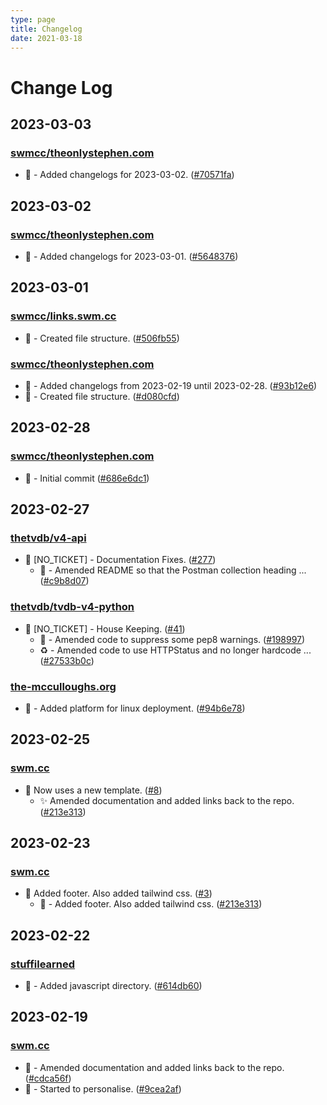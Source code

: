 ```yaml
---
type: page
title: Changelog 
date: 2021-03-18
---
```


# Change Log 

## 2023-03-03

### [swmcc/theonlystephen.com](https://github.com/swmcc/theonlystephen.com)
  - 📝 - Added changelogs for 2023-03-02. ([#70571fa](https://github.com/swmcc/theonlystephen.com/commit/70571fae0ac5c50f8f5d18b6810f43a099091fc7)) 

## 2023-03-02

### [swmcc/theonlystephen.com](https://github.com/swmcc/theonlystephen.com)
  - 📝 - Added changelogs for 2023-03-01. ([#5648376](https://github.com/swmcc/theonlystephen.com/commit/56483767da3e17c1c55b115e98aebe37aa07ed3e)) 

## 2023-03-01

### [swmcc/links.swm.cc](https://github.com/swmcc/links.swm.cc)
  - 🚧 - Created file structure. ([#506fb55](https://github.com/swmcc/links.swm.cc/commit/506fb5528bdeef9f3b93a5f77e370a8a82044862))


### [swmcc/theonlystephen.com](https://github.com/swmcc/theonlystephen.com)
  - 📝 - Added changelogs from 2023-02-19 until 2023-02-28. ([#93b12e6](https://github.com/swmcc/theonlystephen.com/commit/93b12e61d4bdff382422c1ba5ad194875efbe8ae))
  - 🚧 - Created file structure. ([#d080cfd](https://github.com/swmcc/theonlystephen.com/commit/d080cfdf30ce4196c8658b5396bef729630a015c))


## 2023-02-28

### [swmcc/theonlystephen.com](https://github.com/swmcc/theonlystephen.com)
  - 🎉 - Initial commit ([#686e6dc1](https://github.com/swmcc/theonlystephen.com/commit/686e6dc1f88f39dfd99e6e55183d81e18ed6b3af))


## 2023-02-27

### [thetvdb/v4-api](https://github.com/thetvdb/v4-api)
  - 🔀 [NO_TICKET] - Documentation Fixes. ([#277](https://github.com/thetvdb/v4-api/pull/277))
    - 📝 - Amended README so that the Postman collection heading ... ([#c9b8d07](https://github.com/thetvdb/v4-api/pull/277/commits/c9b8d07d1f3d3f46b43cc65c71b95bb35de0ee7c))

### [thetvdb/tvdb-v4-python](https://github.com/thetvdb/tvdb-v4-python)
  - 🔀 [NO_TICKET] - House Keeping. ([#41](https://github.com/thetvdb/tvdb-v4-python/pull/41))
    - 🚨 - Amended code to suppress some pep8 warnings. ([#198997](https://github.com/thetvdb/tvdb-v4-python/pull/41/commits/198997729c249b24c25aa1056e08a2427dacd3be))
    - ♻️ - Amended code to use HTTPStatus and no longer hardcode ... ([#27533b0c](https://github.com/thetvdb/tvdb-v4-python/pull/41/commits/27533b0c5c884b4a38b9eba5f02c3c7a8d6589f2))

### [the-mcculloughs.org](https://github.com/swm.cc/the-mcculloughs.org)
- 🧱 - Added platform for linux deployment. ([#94b6e78](https://github.com/swmcc/the-mcculloughs.org/commit/94b6e78))

## 2023-02-25

### [swm.cc](https://github.com/swmcc/swm.cc)

- 🔀 Now uses a new template. ([#8](https://github.com/swmcc/swm.cc/pull/8))
  - ✨ Amended documentation and added links back to the repo. ([#213e313](https://github.com/swmcc/swm.cc/commit/213e313))

## 2023-02-23

### [swm.cc](https://github.com/swmcc/swm.cc)

- 🔀 Added footer. Also added tailwind css. ([#3](https://github.com/swmcc/swm.cc/pull/6))
  - 📝 - Added footer. Also added tailwind css. ([#213e313](https://github.com/swmcc/swm.cc/commit/213e313))

## 2023-02-22

### [stuffilearned](https://github.com/swmcc/stuffilearned)

- 📝 - Added javascript directory. ([#614db60](https://github.com/swmcc/stuffilearned/commit/614db60))


## 2023-02-19

### [swm.cc](https://github.com/swmcc/swm.cc)

- 📝 - Amended documentation and added links back to the repo.  ([#cdca56f](https://github.com/swmcc/swm.cc/commit/cdca56fdae0)) 
- 🚀 - Started to personalise. ([#9cea2af](https://github.com/swmcc/swm.cc/commit/9cea2af))